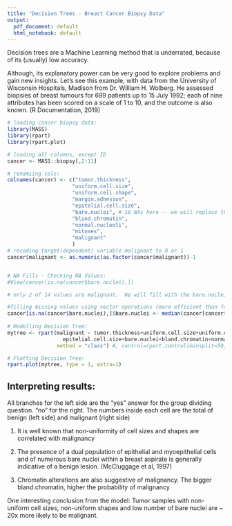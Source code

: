 ```yaml
---
title: "Decision Trees - Breast Cancer Biopsy Data"
output:
  pdf_document: default
  html_notebook: default
---
```


Decision trees are a Machine Learning method that is underrated, because of its (usually) low accuracy.  

Although, its explanatory power can be very good to explore problems and gain new insights.
Let's see this example, with data from the University of Wisconsin Hospitals, Madison from Dr. William H. Wolberg. He assessed biopsies of breast tumours for 699 patients up to 15 July 1992; each of nine attributes has been scored on a scale of 1 to 10, and the outcome is also known. (R Documentation, 2019)

```r
# loading cancer biopsy data:
library(MASS)
library(rpart)
library(rpart.plot)

# loading all columns, except ID
cancer <- MASS::biopsy[,2:11]

# renamiing cols:
colnames(cancer) <- c("tumor.thickness",
                     "uniform.cell.size",
                     "uniform.cell.shape",
                     "margin.adhesion",
                     "epitelial.cell.size",
                     "bare.nuclei", # 16 NAs here -- we will replace them by medians
                     "bland.chromatin",
                     "normal.nucleoli",
                     "mitoses",
                     "malignant"
                     )
# recoding target(dependent) variable malignant to 0 or 1
cancer$malignant <- as.numeric(as.factor(cancer$malignant))-1


# NA Fills - Checking NA Values:
#View(cancer[is.na(cancer$bare.nuclei),])

# only 2 of 14 values are malignant.  We will fill with the bare.nuclei median value for benign tumors

#filling missing values using vector operations (more efficient than for loops!)
cancer[is.na(cancer$bare.nuclei),]$bare.nuclei <- median(cancer[cancer$malignant == 0,]$bare.nuclei, na.rm = T)
  
# Modelling Decision Tree:
mytree <- rpart(malignant ~ tumor.thickness+uniform.cell.size+uniform.cell.shape+margin.adhesion+
                  epitelial.cell.size+bare.nuclei+bland.chromatin+normal.nucleoli+mitoses+malignant, data = cancer, 
                method = "class") #, control=rpart.control(minsplit=50, cp=0.013))

# Plotting Decision Tree:
rpart.plot(mytree, type = 1, extra=1)
```

## Interpreting results:

All branches for the left side are the "yes" answer for the group dividing question. "no" for the right.
The numbers inside each cell are the total of benign (left side) and malignant (right side)

1. It is well known that non-uniformity of cell sizes and shapes are correlated with malignancy

2. The presence of a dual population of epithelial and myoepithelial cells and of numerous bare nuclei within a breast aspirate is generally indicative of a benign lesion. (McCluggage et al, 1997)

3. Chromatin alterations are also suggestive of malignancy. The bigger bland.chromatin, higher the probability of malignancy

One interesting conclusion from the model:  Tumor samples with non-uniform cell sizes, non-uniform shapes and low number of bare nuclei are ~ 20x more likely to be malignant.